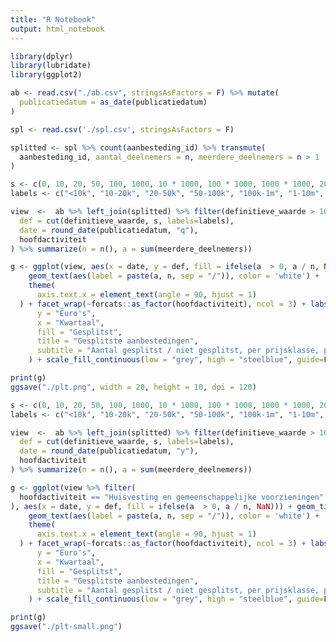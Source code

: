```yaml
---
title: "R Notebook"
output: html_notebook
---
```



```r
library(dplyr)
library(lubridate)
library(ggplot2)

ab <- read.csv("./ab.csv", stringsAsFactors = F) %>% mutate(
  publicatiedatum = as_date(publicatiedatum)
)

spl <- read.csv('./spl.csv', stringsAsFactors = F)
```

```r
splitted <- spl %>% count(aanbesteding_id) %>% transmute(
  aanbesteding_id, aantal_deelnemers = n, meerdere_deelnemers = n > 1
)
```


```r
s <- c(0, 10, 20, 50, 100, 1000, 10 * 1000, 100 * 1000, 1000 * 1000, 2000 * 1000) * 1000
labels <- c("<10k", "10-20k", "20-50k", "50-100k", "100k-1m", "1-10m", "10-100m", "100m-1b", ">1b")

view  <-  ab %>% left_join(splitted) %>% filter(definitieve_waarde > 1000) %>% group_by(
  def = cut(definitieve_waarde, s, labels=labels),
  date = round_date(publicatiedatum, "q"),
  hoofdactiviteit
) %>% summarize(n = n(), a = sum(meerdere_deelnemers))

g <- ggplot(view, aes(x = date, y = def, fill = ifelse(a  > 0, a / n, NaN))) + geom_tile() + 
    geom_text(aes(label = paste(a, n, sep = "/")), color = 'white') + 
    theme(
      axis.text.x = element_text(angle = 90, hjust = 1)
  ) + facet_wrap(~forcats::as_factor(hoofdactiviteit), ncol = 3) + labs(
      y = "Euro's",
      x = "Kwartaal",
      fill = "Gesplitst",
      title = "Gesplitste aanbestedingen",
      subtitle = "Aantal gesplitst / niet gesplitst, per prijsklasse, per sector"
    ) + scale_fill_continuous(low = "grey", high = "steelblue", guide=F)

print(g)
ggsave("./plt.png", width = 20, height = 10, dpi = 120)
```

```r
s <- c(0, 10, 20, 50, 100, 1000, 10 * 1000, 100 * 1000, 1000 * 1000, 2000 * 1000) * 1000
labels <- c("<10k", "10-20k", "20-50k", "50-100k", "100k-1m", "1-10m", "10-100m", "100m-1b", ">1b")

view  <-  ab %>% left_join(splitted) %>% filter(definitieve_waarde > 1000) %>% group_by(
  def = cut(definitieve_waarde, s, labels=labels),
  date = round_date(publicatiedatum, "y"),
  hoofdactiviteit
) %>% summarize(n = n(), a = sum(meerdere_deelnemers))

g <- ggplot(view %>% filter(
  hoofdactiviteit == "Huisvesting en gemeenschappelijke voorzieningen"
), aes(x = date, y = def, fill = ifelse(a  > 0, a / n, NaN))) + geom_tile() + 
    geom_text(aes(label = paste(a, n, sep = "/")), color = 'white') + 
    theme(
      axis.text.x = element_text(angle = 90, hjust = 1)
  ) + facet_wrap(~forcats::as_factor(hoofdactiviteit), ncol = 3) + labs(
      y = "Euro's",
      x = "Kwartaal",
      fill = "Gesplitst",
      title = "Gesplitste aanbestedingen",
      subtitle = "Aantal gesplitst / niet gesplitst, per prijsklasse, per sector"
    ) + scale_fill_continuous(low = "grey", high = "steelblue", guide=F)

print(g)
ggsave("./plt-small.png")
```


